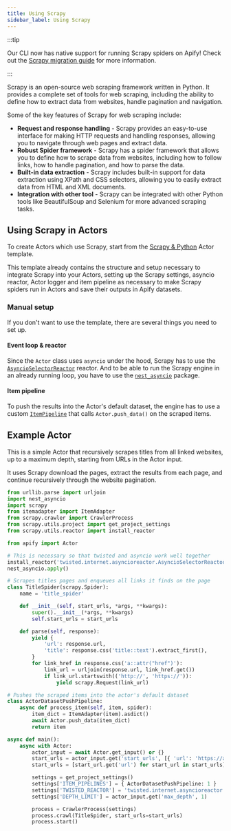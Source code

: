 ```yaml
---
title: Using Scrapy
sidebar_label: Using Scrapy
---
```


:::tip

Our CLI now has native support for running Scrapy spiders on Apify! Check out the [Scrapy migration guide](https://docs.apify.com/cli/docs/integrating-scrapy) for more information.

:::

Scrapy is an open-source web scraping framework written in Python.
It provides a complete set of tools for web scraping, including the ability to define how to extract data from websites, handle pagination and navigation.

Some of the key features of Scrapy for web scraping include:

- **Request and response handling** - Scrapy provides an easy-to-use interface for making HTTP requests and handling responses,
allowing you to navigate through web pages and extract data.
- **Robust Spider framework** - Scrapy has a spider framework that allows you to define how to scrape data from websites,
including how to follow links, how to handle pagination, and how to parse the data.
- **Built-in data extraction** - Scrapy includes built-in support for data extraction using XPath and CSS selectors,
allowing you to easily extract data from HTML and XML documents.
- **Integration with other tool** - Scrapy can be integrated with other Python tools like BeautifulSoup and Selenium for more advanced scraping tasks.

## Using Scrapy in Actors

To create Actors which use Scrapy, start from the [Scrapy & Python](https://apify.com/templates?category=python) Actor template.

This template already contains the structure and setup necessary to integrate Scrapy into your Actors,
setting up the Scrapy settings, asyncio reactor, Actor logger and item pipeline
as necessary to make Scrapy spiders run in Actors and save their outputs in Apify datasets.

### Manual setup

If you don't want to use the template, there are several things you need to set up.

#### Event loop & reactor

Since the `Actor` class uses `asyncio` under the hood,
Scrapy has to use the [`AsyncioSelectorReactor`](https://docs.scrapy.org/en/latest/topics/asyncio.html) reactor.
And to be able to run the Scrapy engine in an already running loop,
you have to use the [`nest_asyncio`](https://pypi.org/project/nest-asyncio/) package.

#### Item pipeline

To push the results into the Actor's default dataset,
the engine has to use a custom [`ItemPipeline`](https://docs.scrapy.org/en/latest/topics/item-pipeline.html)
that calls `Actor.push_data()` on the scraped items.

## Example Actor

This is a simple Actor that recursively scrapes titles from all linked websites,
up to a maximum depth, starting from URLs in the Actor input.

It uses Scrapy download the pages, extract the results from each page, and continue recursively through the website pagination.

```python title="src/main.py"
from urllib.parse import urljoin
import nest_asyncio
import scrapy
from itemadapter import ItemAdapter
from scrapy.crawler import CrawlerProcess
from scrapy.utils.project import get_project_settings
from scrapy.utils.reactor import install_reactor

from apify import Actor

# This is necessary so that twisted and asyncio work well together
install_reactor('twisted.internet.asyncioreactor.AsyncioSelectorReactor')
nest_asyncio.apply()

# Scrapes titles pages and enqueues all links it finds on the page
class TitleSpider(scrapy.Spider):
    name = 'title_spider'

    def __init__(self, start_urls, *args, **kwargs):
        super().__init__(*args, **kwargs)
        self.start_urls = start_urls

    def parse(self, response):
        yield {
            'url': response.url,
            'title': response.css('title::text').extract_first(),
        }
        for link_href in response.css('a::attr("href")'):
            link_url = urljoin(response.url, link_href.get())
            if link_url.startswith(('http://', 'https://')):
                yield scrapy.Request(link_url)

# Pushes the scraped items into the actor's default dataset
class ActorDatasetPushPipeline:
    async def process_item(self, item, spider):
        item_dict = ItemAdapter(item).asdict()
        await Actor.push_data(item_dict)
        return item

async def main():
    async with Actor:
        actor_input = await Actor.get_input() or {}
        start_urls = actor_input.get('start_urls', [{ 'url': 'https://apify.com' }])
        start_urls = [start_url.get('url') for start_url in start_urls]

        settings = get_project_settings()
        settings['ITEM_PIPELINES'] = { ActorDatasetPushPipeline: 1 }
        settings['TWISTED_REACTOR'] = 'twisted.internet.asyncioreactor.AsyncioSelectorReactor'
        settings['DEPTH_LIMIT'] = actor_input.get('max_depth', 1)

        process = CrawlerProcess(settings)
        process.crawl(TitleSpider, start_urls=start_urls)
        process.start()
```
